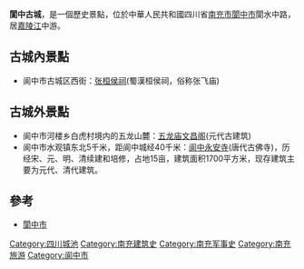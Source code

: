 '''閬中古城'''，是一個歷史景點，位於中華人民共和國四川省[[南充市|南充市]][[閬中市|閬中市]]閬水中路，居[[嘉陵江|嘉陵江]]中游。

==古城內景點==
*阆中市古城区西街：[[张桓侯祠|张桓侯祠]](蜀漢桓侯祠，俗称张飞庙)
==古城外景點==
*阆中市河楼乡白虎村境内的五龙山麓：[[五龙庙文昌阁|五龙庙文昌阁]](元代古建筑)
*阆中市水观镇东北5千米，距阆中城经40千米：[[阆中永安寺|阆中永安寺]](唐代古佛寺)，历经宋、元、明、清续建和培修，占地15亩，建筑面积1700平方米，现存建筑主要为元代、清代建筑。
==參考==
*[[閬中市|閬中市]]
{{国家5A级旅游景区}}
[[Category:四川城池|Category:四川城池]]
[[Category:南充建筑史|Category:南充建筑史]]
[[Category:南充军事史|Category:南充军事史]]
[[Category:南充旅游|Category:南充旅游]]
[[Category:阆中市|Category:阆中市]]